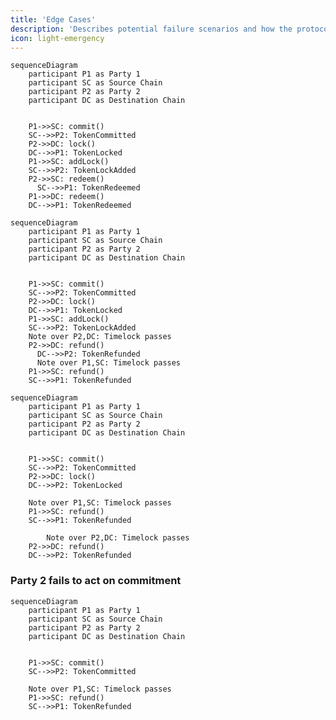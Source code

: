 ```yaml
---
title: 'Edge Cases'
description: 'Describes potential failure scenarios and how the protocol handles them to ensure fund safety and transaction integrity'
icon: light-emergency
---
```


<AccordionGroup>

<Accordion title="Party 2 fails to release Party 1’s funds" icon="brake-warning">

```mermaid
sequenceDiagram
    participant P1 as Party 1
    participant SC as Source Chain
    participant P2 as Party 2
    participant DC as Destination Chain

	
    P1->>SC: commit()
    SC-->>P2: TokenCommitted
    P2->>DC: lock()
    DC-->>P1: TokenLocked
    P1->>SC: addLock()
    SC-->>P2: TokenLockAdded
    P2->>SC: redeem()
	  SC-->>P1: TokenRedeemed
    P1->>DC: redeem()
    DC-->>P1: TokenRedeemed
```
</Accordion>


<Accordion title="Party 2 fails to release at all" icon="brake-warning">

```mermaid
sequenceDiagram
    participant P1 as Party 1
    participant SC as Source Chain
    participant P2 as Party 2
    participant DC as Destination Chain

	
    P1->>SC: commit()
    SC-->>P2: TokenCommitted
    P2->>DC: lock()
    DC-->>P1: TokenLocked
    P1->>SC: addLock()
    SC-->>P2: TokenLockAdded
    Note over P2,DC: Timelock passes
    P2->>DC: refund()
	  DC-->>P2: TokenRefunded
	  Note over P1,SC: Timelock passes
    P1->>SC: refund()
    SC-->>P1: TokenRefunded
```

</Accordion>

<Accordion title="Party 1 fails to add lock to the commitment" icon="brake-warning">

```mermaid
sequenceDiagram
    participant P1 as Party 1
    participant SC as Source Chain
    participant P2 as Party 2
    participant DC as Destination Chain

	
    P1->>SC: commit()
    SC-->>P2: TokenCommitted
    P2->>DC: lock()
    DC-->>P2: TokenLocked
    
    Note over P1,SC: Timelock passes
    P1->>SC: refund()
    SC-->>P1: TokenRefunded
		
		Note over P2,DC: Timelock passes
    P2->>DC: refund()
    DC-->>P2: TokenRefunded
```

### Party 2 fails to act on commitment

```mermaid
sequenceDiagram
    participant P1 as Party 1
    participant SC as Source Chain
    participant P2 as Party 2
    participant DC as Destination Chain

	
    P1->>SC: commit()
    SC-->>P2: TokenCommitted
    
    Note over P1,SC: Timelock passes
    P1->>SC: refund()
    SC-->>P1: TokenRefunded
```
</Accordion>
</AccordionGroup>